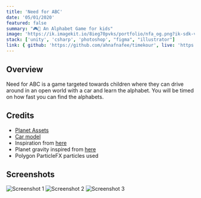 ```yaml
---
title: 'Need for ABC'
date: '05/01/2020'
featured: false
summary: "🎮🚗 An Alphabet Game for kids"
image: 'https://ik.imagekit.io/8ieg70pvks/portfolio/nfa_og.png?ik-sdk-version=javascript-1.4.3&updatedAt=1670981729993'
stack: ['unity', 'csharp', 'photoshop', "figma", "illustrator"]
link: { github: 'https://github.com/ahnafnafee/timekour', live: 'https://ahnafnafee.itch.io/thevoidabove' }
---
```


## Overview

Need for ABC is a game targeted towards children where they can drive around in an open world with a car and
learn the alphabet. You will be timed on how fast you can find the alphabets.

## Credits

- [Planet Assets](https://kenney.nl/assets/nature-kit)
- [Car model](https://kenney.nl/assets/car-kit)
- Inspiration from [here](https://brackeysgames.itch.io/shrinking-planet)
- Planet gravity inspired from [here](https://www.youtube.com/watch?v=UeqfHkfPNh4)
- Polygon ParticleFX particles used

## Screenshots

![Screenshot 1](https://ik.imagekit.io/8ieg70pvks/portfolio/nfa_ss_01.png?ik-sdk-version=javascript-1.4.3)
![Screenshot 2](https://ik.imagekit.io/8ieg70pvks/portfolio/nfa_ss_02.png?ik-sdk-version=javascript-1.4.3)
![Screenshot 3](https://ik.imagekit.io/8ieg70pvks/portfolio/nfa_ss_03.png?ik-sdk-version=javascript-1.4.3)
